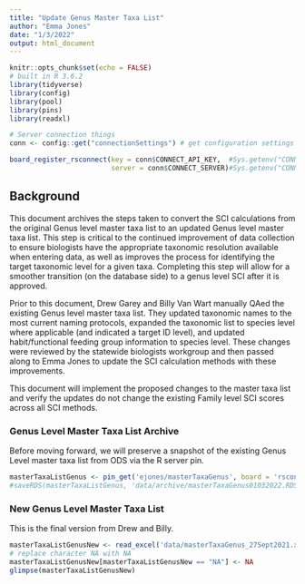 ```yaml
---
title: "Update Genus Master Taxa List"
author: "Emma Jones"
date: "1/3/2022"
output: html_document
---
```


```r
knitr::opts_chunk$set(echo = FALSE)
# built in R 3.6.2
library(tidyverse)
library(config)
library(pool)
library(pins)
library(readxl)

# Server connection things
conn <- config::get("connectionSettings") # get configuration settings

board_register_rsconnect(key = conn$CONNECT_API_KEY,  #Sys.getenv("CONNECT_API_KEY"),
                         server = conn$CONNECT_SERVER)#Sys.getenv("CONNECT_SERVER"))
```

## Background

This document archives the steps taken to convert the SCI calculations from the original Genus level master taxa list to an updated Genus level master taxa list. This step is critical to the continued improvement of data collection to ensure biologists have the appropriate taxonomic resolution available when entering data, as well as improves the process for identifying the target taxonomic level for a given taxa. Completing this step will allow for a smoother transition (on the database side) to a genus level SCI after it is approved. 

Prior to this document, Drew Garey and Billy Van Wart manually QAed the existing Genus level master taxa list. They updated taxonomic names to the most current naming protocols, expanded the taxonomic list to species level where applicable (and indicated a target ID level), and updated habit/functional feeding group information to species level. These changes were reviewed by the statewide biologists workgroup and then passed along to Emma Jones to update the SCI calculation methods with these improvements.

This document will implement the proposed changes to the master taxa list and verify the updates do not change the existing Family level SCI scores across all SCI methods. 

### Genus Level Master Taxa List Archive

Before moving forward, we will preserve a snapshot of the existing Genus Level master taxa list from ODS via the R server pin.

```r
masterTaxaListGenus <- pin_get('ejones/masterTaxaGenus', board = 'rsconnect')
#saveRDS(masterTaxaListGenus, 'data/archive/masterTaxaGenus01032022.RDS')
```

### New Genus Level Master Taxa List

This is the final version from Drew and Billy.

```r
masterTaxaListGenusNew <- read_excel('data/masterTaxaGenus_27Sept2021.xlsx', sheet = 'masterTaxaGenus') 
# replace character NA with NA
masterTaxaListGenusNew[masterTaxaListGenusNew == "NA"] <- NA
glimpse(masterTaxaListGenusNew)

```

